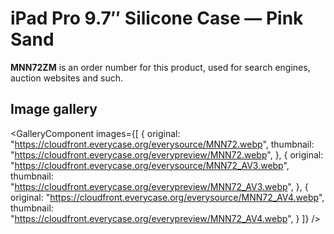 
# iPad Pro 9.7″ Silicone Case — Pink Sand

<Callout type='info' emoji='👉🏻'>**MNN72ZM** is an order number for this product, used for search engines, auction websites and such.</Callout>

## Image gallery

<GalleryComponent
    images={[
      {
        original: "https://cloudfront.everycase.org/everysource/MNN72.webp",
        thumbnail: "https://cloudfront.everycase.org/everypreview/MNN72.webp",
      },
      {
        original: "https://cloudfront.everycase.org/everysource/MNN72_AV3.webp",
        thumbnail: "https://cloudfront.everycase.org/everypreview/MNN72_AV3.webp",
      },
      {
        original: "https://cloudfront.everycase.org/everysource/MNN72_AV4.webp",
        thumbnail: "https://cloudfront.everycase.org/everypreview/MNN72_AV4.webp",
      }
    ]}
  />
